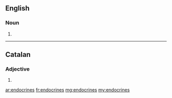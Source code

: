 ==English==

===Noun===
{{head|en|noun plural form}}

# {{plural of|endocrine|lang=en}}

----

==Catalan==

===Adjective===
{{head|ca|adjective form}}

# {{feminine plural of|endocrí|lang=ca}}

[[ar:endocrines]]
[[fr:endocrines]]
[[mg:endocrines]]
[[my:endocrines]]